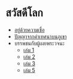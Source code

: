# สวัสดีโลก

* [อยู่ด้วยความเชื่อ](LBF/01)
* [ปัญญาจากคำเทศนาบนภูเขา](MB/01)
* บรรพชนกับผู้เผยพระวจนะ
  * [เล่ม 1](PP/PP1/01)
  * [เล่ม 2](PP/PP2/01)
  * [เล่ม 3](PP/PP3/01)
  * [เล่ม 5](PP/PP5/01)
